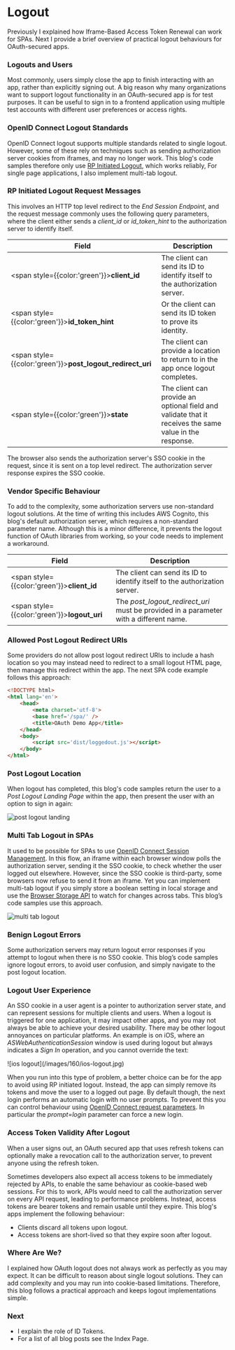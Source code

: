 # Logout

Previously I explained how <Link href='/posts/user-sessions-and-token-renewal'>Iframe-Based Access Token Renewal</Link> can work for SPAs. Next I provide a brief overview of practical logout behaviours for OAuth-secured apps.

### Logouts and Users

Most commonly, users simply close the app to finish interacting with an app, rather than explicitly signing out. A big reason why many organizations want to support logout functionality in an OAuth-secured app is for test purposes. It can be useful to sign in to a frontend application using multiple test accounts with different user preferences or access rights.

### OpenID Connect Logout Standards

OpenID Connect logout supports multiple standards related to single logout. However, some of these rely on techniques such as sending authorization server cookies from iframes, and may no longer work. This blog's code samples therefore only use [RP Initiated Logout](https://openid.net/specs/openid-connect-rpinitiated-1_0.html), which works reliably, For single page applications, I also implement multi-tab logout.

### RP Initiated Logout Request Messages

This involves an HTTP top level redirect to the *End Session Endpoint*, and the request message commonly uses the following query parameters, where the client either sends a *client_id* or *id_token_hint* to the authorization server to identify itself.

| Field | Description |
| ----- | ----------- |
| <span style={{color:'green'}}>**client_id**</span> | The client can send its ID to identify itself to the authorization server. |
| <span style={{color:'green'}}>**id_token_hint**</span> | Or the client can send its ID token to prove its identity. |
| <span style={{color:'green'}}>**post_logout_redirect_uri**</span> | The client can provide a location to return to in the app once logout completes. |
| <span style={{color:'green'}}>**state**</span> | The client can provide an optional field and validate that it receives the same value in the response. |

The browser also sends the authorization server's SSO cookie in the request, since it is sent on a top level redirect. The authorization server response expires the SSO cookie.

### Vendor Specific Behaviour

To add to the complexity, some authorization servers use non-standard logout solutions. At the time of writing this includes AWS Cognito, this blog's default authorization server, which requires a non-standard parameter name. Although this is a minor difference, it prevents the logout function of OAuth libraries from working, so your code needs to implement a workaround.

| Field | Description |
| ----- | ----------- |
| <span style={{color:'green'}}>**client_id**</span> | The client can send its ID to identify itself to the authorization server. |
| <span style={{color:'green'}}>**logout_uri**</span> | The *post_logout_redirect_uri* must be provided in a parameter with a different name. |

### Allowed Post Logout Redirect URIs

Some providers do not allow post logout redirect URIs to include a hash location so you may instead need to redirect to a small logout HTML page, then manage this redirect within the app. The next SPA code example follows this approach:

```html
<!DOCTYPE html>
<html lang='en'>
    <head>
        <meta charset='utf-8'>
        <base href='/spa/' />
        <title>OAuth Demo App</title>    
    </head>
    <body>
        <script src='dist/loggedout.js'></script>
    </body>
</html>
```
### Post Logout Location

When logout has completed, this blog's code samples return the user to a *Post Logout Landing Page* within the app, then present the user with an option to sign in again:

![post logout landing](/images/160/post-logout-landing.jpg?v=20240822)

### Multi Tab Logout in SPAs

It used to be possible for SPAs to use [OpenID Connect Session Management](https://openid.net/specs/openid-connect-session-1_0.html). In this flow, an iframe within each browser window polls the authorization server, sending it the SSO cookie, to check whether the user logged out elsewhere. However, since the SSO cookie is third-party, some browsers now refuse to send it from an iframe. Yet you can implement multi-tab logout if you simply store a boolean setting in local storage and use the [Browser Storage API](https://developer.mozilla.org/en-US/docs/Web/API/Web_Storage_API) to watch for changes across tabs. This blog’s code samples use this approach.

![multi tab logout](/images/160/multi-tab-logout.jpg?v=20240822)

### Benign Logout Errors

Some authorization servers may return logout error responses if you attempt to logout when there is no SSO cookie. This blog’s code samples ignore logout errors, to avoid user confusion, and simply navigate to the post logout location.

### Logout User Experience

An SSO cookie in a user agent is a pointer to authorization server state, and can represent sessions for multiple clients and users. When a logout is triggered for one application, it may impact other apps, and you may not always be able to achieve your desired usability. There may be other logout annoyances on particular platforms. An example is on iOS, where an *ASWebAuthenticationSession* window is used during logout but always indicates a *Sign In* operation, and you cannot override the text:

<div className="smallimage">
![ios logout](/images/160/ios-logout.jpg)
</div>

When you run into this type of problem, a better choice can be for the app to avoid using RP initiated logout. Instead, the app can simply remove its tokens and move the user to a logged out page. By default though, the next login performs an automatic login with no user prompts. To prevent this you can control behaviour using [OpenID Connect request parameters](https://openid.net/specs/openid-connect-core-1_0.html#AuthRequest). In particular the *prompt=login* parameter can force a new login.

### Access Token Validity After Logout

When a user signs out, an OAuth secured app that uses refresh tokens can optionally make a revocation call to the authorization server, to prevent anyone using the refresh token.

Sometimes developers also expect all access tokens to be immediately rejected by APIs, to enable the same behaviour as cookie-based web sessions. For this to work, APIs would need to call the authorization server on every API request, leading to performance problems. Instead, access tokens are bearer tokens and remain usable until they expire. This blog's apps implement the following behaviour:

- Clients discard all tokens upon logout.
- Access tokens are short-lived so that they expire soon after logout.

### Where Are We?

I explained how OAuth logout does not always work as perfectly as you may expect. It can be difficult to reason about single logout solutions. They  can add complexity and you may run into cookie-based limitations. Therefore, this blog follows a practical approach and keeps logout implementations simple.

### Next

- I explain the role of <Link href='/posts/id-tokens'>ID Tokens</Link>.
- For a list of all blog posts see the <Link href='/posts/index'>Index Page</Link>.